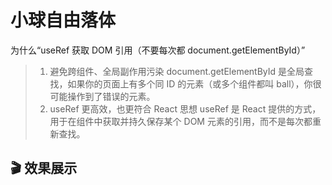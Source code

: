 
# 小球自由落体

为什么“useRef 获取 DOM 引用（不要每次都 document.getElementById）”

> 1.  避免跨组件、全局副作用污染
>     document.getElementById 是全局查找，如果你的页面上有多个同 ID 的元素（或多个组件都叫 ball），你很可能操作到了错误的元素。
> 2.  useRef 更高效，也更符合 React 思想
>     useRef 是 React 提供的方式，用于在组件中获取并持久保存某个 DOM 元素的引用，而不是每次都重新查找。

## 🎬 效果展示

<BallFreeDown />
